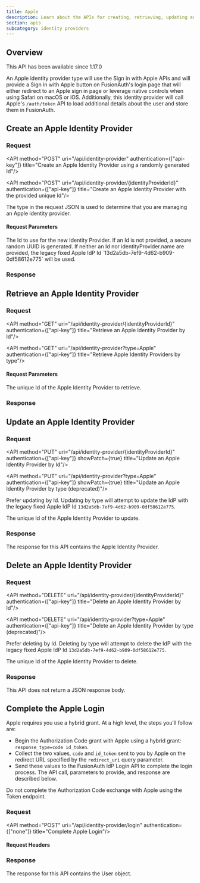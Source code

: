 ```yaml
---
title: Apple
description: Learn about the APIs for creating, retrieving, updating and disabling an Apple identity provider.
section: apis
subcategory: identity providers
---
```



## Overview

<Aside type="version">
This API has been available since 1.17.0
</Aside>

An Apple identity provider type will use the Sign in with Apple APIs and will provide a <InlineUIElement>Sign in with Apple</InlineUIElement> button on FusionAuth's login page that will either redirect to an Apple sign in page or leverage native controls when using Safari on macOS or iOS. Additionally, this identity provider will call Apple's `/auth/token` API to load additional details about the user and store them in FusionAuth.

<TokenStorageNote idp_long_lived_token_type="refresh"
                  idp_refresh_additional_info_url="https://developer.apple.com/documentation/sign_in_with_apple/sign_in_with_apple_rest_api/verifying_a_user"
                  idp_display_name="Apple"
                  idp_linking_strategy="LinkByEmail"
                  token_name="refresh_token"
                  return_text="/auth/token" />

## Create an Apple Identity Provider

### Request

<API method="POST" uri="/api/identity-provider" authentication={["api-key"]} title="Create an Apple Identity Provider using a randomly generated Id"/>

<API method="POST" uri="/api/identity-provider/{identityProviderId}" authentication={["api-key"]} title="Create an Apple Identity Provider with the provided unique Id"/>

The <InlineField>type</InlineField> in the request JSON is used to determine that you are managing an Apple identity provider.

#### Request Parameters

<APIBlock>
  <APIField name="identityProviderId" type="UUID" optional defaults="secure random UUID" since="1.61.0">
    The Id to use for the new Identity Provider. If an Id is not provided, a secure random UUID is generated. If neither an Id nor <InlineField>identityProvider.name</InlineField> are provided, the legacy fixed Apple IdP Id `13d2a5db-7ef9-4d62-b909-0df58612e775` will be used.
  </APIField>
</APIBlock>

<AppleRequestBody idp_since={idp_since} />

### Response

<StandardPostResponseCodes never_search_error />

<AppleResponseBody idp_since={idp_since} />

## Retrieve an Apple Identity Provider

### Request

<API method="GET" uri="/api/identity-provider/{identityProviderId}" authentication={["api-key"]} title="Retrieve an Apple Identity Provider by Id"/>

<API method="GET" uri="/api/identity-provider?type=Apple" authentication={["api-key"]} title="Retrieve Apple Identity Providers by type"/>

#### Request Parameters

<APIBlock>
  <APIField name="identityProviderId" type="UUID" required>
    The unique Id of the Apple Identity Provider to retrieve.
  </APIField>
</APIBlock>

### Response

<StandardGetResponseCodes never_search_error />

<AppleResponseBody idp_since={idp_since} />

## Update an Apple Identity Provider

<GenericUpdateExplanationFragment capitalized_object_name="Apple Identity Provider" />

### Request

<API method="PUT" uri="/api/identity-provider/{identityProviderId}" authentication={["api-key"]} showPatch={true} title="Update an Apple Identity Provider by Id"/>

<API method="PUT" uri="/api/identity-provider?type=Apple" authentication={["api-key"]} showPatch={true} title="Update an Apple Identity Provider by type (deprecated)"/>

<DeprecatedSince since="1.61.0">Prefer updating by Id. Updating by type will attempt to update the IdP with the legacy fixed Apple IdP Id `13d2a5db-7ef9-4d62-b909-0df58612e775`.</DeprecatedSince>

<APIBlock>
  <APIField name="identityProviderId" type="UUID" required>
    The unique Id of the Apple Identity Provider to update.
  </APIField>
</APIBlock>

<AppleRequestBody idp_since={idp_since} />

### Response

The response for this API contains the Apple Identity Provider.

<StandardPutResponseCodes never_search_error />

<AppleResponseBody idp_since={idp_since} />

## Delete an Apple Identity Provider

### Request

<API method="DELETE" uri="/api/identity-provider/{identityProviderId}" authentication={["api-key"]} title="Delete an Apple Identity Provider by Id"/>

<API method="DELETE" uri="/api/identity-provider?type=Apple" authentication={["api-key"]} title="Delete an Apple Identity Provider by type (deprecated)"/>

<DeprecatedSince since="1.61.0">Prefer deleting by Id. Deleting by type will attempt to delete the IdP with the legacy fixed Apple IdP Id `13d2a5db-7ef9-4d62-b909-0df58612e775`.</DeprecatedSince>

<APIBlock>
  <APIField name="identityProviderId" type="UUID" required>
    The unique Id of the Apple Identity Provider to delete.
  </APIField>
</APIBlock>

### Response

This API does not return a JSON response body.

<StandardDeleteResponseCodes never_search_error />

## Complete the Apple Login

<CompleteLoginText idp_display_name="Apple" token_text_with_article="an id token" token_text="id token" />

Apple requires you use a hybrid grant. At a high level, the steps you'll follow are:

* Begin the Authorization Code grant with Apple using a hybrid grant: `response_type=code id_token`.
* Collect the two values, `code` and `id_token` sent to you by Apple on the redirect URL specified by the `redirect_uri` query parameter.
* Send these values to the FusionAuth IdP Login API to complete the login process. The API call, parameters to provide, and response are described below.

<Aside type="note">
Do not complete the Authorization Code exchange with Apple using the Token endpoint.
</Aside>

### Request

<API method="POST" uri="/api/identity-provider/login" authentication={["none"]} title="Complete Apple Login"/>

#### Request Headers

<APIBlock>
</APIBlock>

<XForwardedForHeader />
<XFusionauthTenantIdHeaderScopedOperationRowOnly />

<IdentityProviderLoginRequestBody idp_display_name={idp_display_name} />

<JSON title="Example Native Request JSON" src="identity-providers/login/apple-request-native.json" />

### Response

The response for this API contains the User object.

<IdentityProviderLoginResponseBody />

